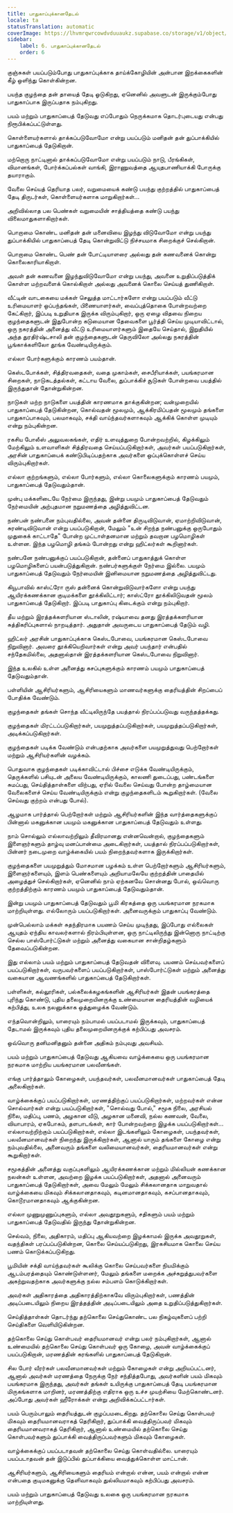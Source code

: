 ```yaml
---
title: பாதுகாப்புக்கானதேடல்
locale: ta
statusTranslation: automatic
coverImage: https://lhvmrqwrcowdvduuaukz.supabase.co/storage/v1/object/public/strapi-uploads/small_cover-educacion-fundamental.webp-2d51a7828a2b1309555be27f7e2a61a0.webp
sidebar:
    label: 6. பாதுகாப்புக்கானதேடல்
    order: 6
---
```

குஞ்சுகள் பயப்படும்போது பாதுகாப்புக்காக தாய்க்கோழியின் அன்பான இறக்கைகளின் கீழ் ஒளிந்து கொள்கின்றன.

பயந்த குழந்தை தன் தாயைத் தேடி ஓடுகிறது, ஏனெனில் அவளுடன் இருக்கும்போது பாதுகாப்பாக இருப்பதாக நம்புகிறது.

பயம் மற்றும் பாதுகாப்பைத் தேடுவது எப்போதும் நெருக்கமாக தொடர்புடையது என்பது நிரூபிக்கப்பட்டுள்ளது.

கொள்ளையர்களால் தாக்கப்படுவோமோ என்று பயப்படும் மனிதன் தன் துப்பாக்கியில் பாதுகாப்பைத் தேடுகிறான்.

மற்றொரு நாட்டினால் தாக்கப்படுவோமோ என்று பயப்படும் நாடு, பீரங்கிகள், விமானங்கள், போர்க்கப்பல்கள் வாங்கி, இராணுவத்தை ஆயுதபாணியாக்கி போருக்கு தயாராகும்.

வேலை செய்யத் தெரியாத பலர், வறுமையைக் கண்டு பயந்து குற்றத்தில் பாதுகாப்பைத் தேடி திருடர்கள், கொள்ளையர்களாக மாறுகிறார்கள்...

அறிவில்லாத பல பெண்கள் வறுமையின் சாத்தியத்தை கண்டு பயந்து விலைமாதுகளாகிறார்கள்.

பொறாமை கொண்ட மனிதன் தன் மனைவியை இழந்து விடுவோமோ என்று பயந்து துப்பாக்கியில் பாதுகாப்பைத் தேடி கொன்றுவிட்டு நிச்சயமாக சிறைக்குச் செல்கிறான்.

பொறாமை கொண்ட பெண் தன் போட்டியாளரை அல்லது தன் கணவனைக் கொன்று கொலைகாரியாகிறாள்.

அவள் தன் கணவனை இழந்துவிடுவோமோ என்று பயந்து, அவனை உறுதிப்படுத்திக் கொள்ள மற்றவளைக் கொல்கிறாள் அல்லது அவனைக் கொலை செய்யத் துணிகிறாள்.

வீட்டின் வாடகையை மக்கள் செலுத்த மாட்டார்களோ என்று பயப்படும் வீட்டு உரிமையாளர் ஒப்பந்தங்கள், பிணையாளர்கள், வைப்புத்தொகை போன்றவற்றை கேட்கிறார், இப்படி உறுதியாக இருக்க விரும்புகிறார், ஒரு ஏழை விதவை நிறைய குழந்தைகளுடன் இதுபோன்ற கடுமையான தேவைகளை பூர்த்தி செய்ய முடியாவிட்டால், ஒரு நகரத்தின் அனைத்து வீட்டு உரிமையாளர்களும் இதையே செய்தால், இறுதியில் அந்த துரதிர்ஷ்டசாலி தன் குழந்தைகளுடன் தெருவிலோ அல்லது நகரத்தின் பூங்காக்களிலோ தூங்க வேண்டியிருக்கும்.

எல்லா போர்களுக்கும் காரணம் பயம்தான்.

கெஸ்டபோக்கள், சித்திரவதைகள், வதை முகாம்கள், சைபீரியாக்கள், பயங்கரமான சிறைகள், நாடுகடத்தல்கள், கட்டாய வேலை, துப்பாக்கிச் சூடுகள் போன்றவை பயத்தில் இருந்துதான் தோன்றுகின்றன.

நாடுகள் மற்ற நாடுகளை பயத்தின் காரணமாக தாக்குகின்றன; வன்முறையில் பாதுகாப்பைத் தேடுகின்றன, கொல்வதன் மூலமும், ஆக்கிரமிப்பதன் மூலமும் தங்களை பாதுகாப்பாகவும், பலமாகவும், சக்தி வாய்ந்தவர்களாகவும் ஆக்கிக் கொள்ள முடியும் என்று நம்புகின்றன.

ரகசிய போலீஸ் அலுவலகங்கள், எதிர் உளவுத்துறை போன்றவற்றில், கிழக்கிலும் மேற்கிலும் உளவாளிகள் சித்திரவதை செய்யப்படுகிறார்கள், அவர்கள் பயப்படுகிறார்கள், அரசின் பாதுகாப்பைக் கண்டுபிடிப்பதற்காக அவர்களை ஒப்புக்கொள்ளச் செய்ய விரும்புகிறார்கள்.

எல்லா குற்றங்களும், எல்லா போர்களும், எல்லா கொலைகளுக்கும் காரணம் பயமும், பாதுகாப்பைத் தேடுவதும்தான்.

முன்பு மக்களிடையே நேர்மை இருந்தது, இன்று பயமும் பாதுகாப்பைத் தேடுவதும் நேர்மையின் அற்புதமான நறுமணத்தை அழித்துவிட்டன.

நண்பன் நண்பனை நம்புவதில்லை, அவன் தன்னை திருடிவிடுவான், ஏமாற்றிவிடுவான், சுரண்டிவிடுவான் என்று பயப்படுகிறான், மேலும் "உன் சிறந்த நண்பனுக்கு ஒருபோதும் முதுகைக் காட்டாதே" போன்ற முட்டாள்தனமான மற்றும் தவறான பழமொழிகள் உள்ளன. இந்த பழமொழி தங்கம் போன்றது என்று ஹிட்லர்கள் கூறினார்கள்.

நண்பனே நண்பனுக்குப் பயப்படுகிறான், தன்னைப் பாதுகாத்துக் கொள்ள பழமொழிகளைப் பயன்படுத்துகிறான். நண்பர்களுக்குள் நேர்மை இல்லை. பயமும் பாதுகாப்பைத் தேடுவதும் நேர்மையின் இனிமையான நறுமணத்தை அழித்துவிட்டது.

கியூபாவில் காஸ்ட்ரோ ருஸ் தன்னைக் கொன்றுவிடுவார்களோ என்று பயந்து ஆயிரக்கணக்கான குடிமக்களை தூக்கிலிட்டார்; காஸ்ட்ரோ தூக்கிலிடுவதன் மூலம் பாதுகாப்பைத் தேடுகிறார். இப்படி பாதுகாப்பு கிடைக்கும் என்று நம்புகிறார்.

தீய மற்றும் இரத்தக்களரியான ஸ்டாலின், ரஷ்யாவை தனது இரத்தக்களரியான சுத்திகரிப்புகளால் நாறடித்தார். அதுதான் அவருடைய பாதுகாப்பைத் தேடும் வழி.

ஹிட்லர் அரசின் பாதுகாப்புக்காக கெஸ்டபோவை, பயங்கரமான கெஸ்டபோவை நிறுவினார். அவரை தூக்கியெறிவார்கள் என்று அவர் பயந்தார் என்பதில் சந்தேகமில்லை, அதனால்தான் இரத்தக்களரியான கெஸ்டபோவை நிறுவினார்.

இந்த உலகில் உள்ள அனைத்து கசப்புகளுக்கும் காரணம் பயமும் பாதுகாப்பைத் தேடுவதும்தான்.

பள்ளியின் ஆசிரியர்களும், ஆசிரியைகளும் மாணவர்களுக்கு தைரியத்தின் சிறப்பைப் போதிக்க வேண்டும்.

குழந்தைகள் தங்கள் சொந்த வீட்டிலிருந்தே பயத்தால் நிரப்பப்படுவது வருந்தத்தக்கது.

குழந்தைகள் மிரட்டப்படுகிறார்கள், பயமுறுத்தப்படுகிறார்கள், பயமுறுத்தப்படுகிறார்கள், அடிக்கப்படுகிறார்கள்.

குழந்தைகள் படிக்க வேண்டும் என்பதற்காக அவர்களை பயமுறுத்துவது பெற்றோர்கள் மற்றும் ஆசிரியர்களின் வழக்கம்.

பொதுவாக குழந்தைகள் படிக்காவிட்டால் பிச்சை எடுக்க வேண்டியிருக்கும், தெருக்களில் பசியுடன் அலைய வேண்டியிருக்கும், காலணி துடைப்பது, பண்டங்களை சுமப்பது, செய்தித்தாள்களை விற்பது, ஏரில் வேலை செய்வது போன்ற தாழ்மையான வேலைகளைச் செய்ய வேண்டியிருக்கும் என்று குழந்தைகளிடம் கூறுகிறார்கள். (வேலை செய்வது குற்றம் என்பது போல்).

ஆழமாக பார்த்தால் பெற்றோர்கள் மற்றும் ஆசிரியர்களின் இந்த வார்த்தைகளுக்குப் பின்னால் மகனுக்கான பயமும் மகனுக்கான பாதுகாப்பைத் தேடுவதும் உள்ளது.

நாம் சொல்லும் எல்லாவற்றிலும் தீவிரமானது என்னவென்றால், குழந்தைகளும் இளைஞர்களும் தாழ்வு மனப்பான்மை அடைகிறார்கள், பயத்தால் நிரப்பப்படுகிறார்கள், பின்னர் நடைமுறை வாழ்க்கையில் பயம் நிறைந்தவர்களாக இருக்கிறார்கள்.

குழந்தைகளை பயமுறுத்தும் மோசமான பழக்கம் உள்ள பெற்றோர்களும் ஆசிரியர்களும், இளைஞர்களையும், இளம் பெண்களையும் அறியாமலேயே குற்றத்தின் பாதையில் அழைத்துச் செல்கிறார்கள், ஏனெனில் நாம் ஏற்கனவே சொன்னது போல், ஒவ்வொரு குற்றத்திற்கும் காரணம் பயமும் பாதுகாப்பைத் தேடுவதும்தான்.

இன்று பயமும் பாதுகாப்பைத் தேடுவதும் பூமி கிரகத்தை ஒரு பயங்கரமான நரகமாக மாற்றியுள்ளது. எல்லோரும் பயப்படுகிறார்கள். அனைவருக்கும் பாதுகாப்பு வேண்டும்.

முன்பெல்லாம் மக்கள் சுதந்திரமாக பயணம் செய்ய முடிந்தது, இப்போது எல்லைகள் ஆயுதம் ஏந்திய காவலர்களால் நிரம்பியுள்ளன, ஒரு நாட்டிலிருந்து இன்னொரு நாட்டிற்கு செல்ல பாஸ்போர்ட்டுகள் மற்றும் அனைத்து வகையான சான்றிதழ்களும் தேவைப்படுகின்றன.

இது எல்லாம் பயம் மற்றும் பாதுகாப்பைத் தேடுவதன் விளைவு. பயணம் செய்பவர்களைப் பயப்படுகிறார்கள், வருபவர்களைப் பயப்படுகிறார்கள், பாஸ்போர்ட்டுகள் மற்றும் அனைத்து வகையான ஆவணங்களில் பாதுகாப்பைத் தேடுகிறார்கள்.

பள்ளிகள், கல்லூரிகள், பல்கலைக்கழகங்களின் ஆசிரியர்கள் இதன் பயங்கரத்தை புரிந்து கொண்டு, புதிய தலைமுறையினருக்கு உண்மையான தைரியத்தின் வழியைக் கற்பித்து, உலக நலனுக்காக ஒத்துழைக்க வேண்டும்.

எந்தவொன்றிலும், யாரையும் நம்பாமல் பயப்படாமல் இருக்கவும், பாதுகாப்பைத் தேடாமல் இருக்கவும் புதிய தலைமுறையினருக்குக் கற்பிப்பது அவசரம்.

ஒவ்வொரு தனிமனிதனும் தன்னை அதிகம் நம்புவது அவசியம்.

பயம் மற்றும் பாதுகாப்பைத் தேடுவது ஆகியவை வாழ்க்கையை ஒரு பயங்கரமான நரகமாக மாற்றிய பயங்கரமான பலவீனங்கள்.

எங்கு பார்த்தாலும் கோழைகள், பயந்தவர்கள், பலவீனமானவர்கள் பாதுகாப்பைத் தேடி அலைகிறார்கள்.

வாழ்க்கைக்குப் பயப்படுகிறார்கள், மரணத்திற்குப் பயப்படுகிறார்கள், மற்றவர்கள் என்ன சொல்வார்கள் என்று பயப்படுகிறார்கள், "சொல்வது போல்," சமூக நிலை, அரசியல் நிலை, மதிப்பு, பணம், அழகான வீடு, அழகான மனைவி, நல்ல கணவன், வேலை, வியாபாரம், ஏகபோகம், தளபாடங்கள், கார் போன்றவற்றை இழக்க பயப்படுகிறார்கள்... எல்லாவற்றிற்கும் பயப்படுகிறார்கள், எல்லா இடங்களிலும் கோழைகள், பயந்தவர்கள், பலவீனமானவர்கள் நிறைந்து இருக்கிறார்கள், ஆனால் யாரும் தங்களை கோழை என்று நம்புவதில்லை, அனைவரும் தங்களை வலிமையானவர்கள், தைரியமானவர்கள் என்று கூறுகிறார்கள்.

சமூகத்தின் அனைத்து வகுப்புகளிலும் ஆயிரக்கணக்கான மற்றும் மில்லியன் கணக்கான நலன்கள் உள்ளன, அவற்றை இழக்க பயப்படுகிறார்கள், அதனால் அனைவரும் பாதுகாப்பைத் தேடுகிறார்கள், அவை மேலும் மேலும் சிக்கலானதாக மாறுவதால் வாழ்க்கையை மிகவும் சிக்கலானதாகவும், கடினமானதாகவும், கசப்பானதாகவும், கொடூரமானதாகவும் ஆக்குகின்றன.

எல்லா முணுமுணுப்புகளும், எல்லா அவதூறுகளும், சதிகளும் பயம் மற்றும் பாதுகாப்பைத் தேடுவதில் இருந்து தோன்றுகின்றன.

செல்வம், நிலை, அதிகாரம், மதிப்பு ஆகியவற்றை இழக்காமல் இருக்க அவதூறுகள், வதந்திகள் பரப்பப்படுகின்றன, கொலை செய்யப்படுகிறது, இரகசியமாக கொலை செய்ய பணம் கொடுக்கப்படுகிறது.

பூமியின் சக்தி வாய்ந்தவர்கள் கூலிக்கு கொலை செய்பவர்களை நியமிக்கும் ஆடம்பரத்தையும் கொண்டுள்ளனர், மேலும் தங்களை மறைக்க அச்சுறுத்துபவர்களை அகற்றுவதற்காக அவர்களுக்கு நல்ல சம்பளம் கொடுக்கிறார்கள்.

அவர்கள் அதிகாரத்தை அதிகாரத்திற்காகவே விரும்புகிறார்கள், பணத்தின் அடிப்படையிலும் நிறைய இரத்தத்தின் அடிப்படையிலும் அதை உறுதிப்படுத்துகிறார்கள்.

செய்தித்தாள்கள் தொடர்ந்து தற்கொலை செய்துகொண்ட பல நிகழ்வுகளைப் பற்றி செய்திகளை வெளியிடுகின்றன.

தற்கொலை செய்து கொள்பவர் தைரியமானவர் என்று பலர் நம்புகிறார்கள், ஆனால் உண்மையில் தற்கொலை செய்து கொள்பவர் ஒரு கோழை, அவன் வாழ்க்கைக்குப் பயப்படுகிறான், மரணத்தின் கரங்களில் பாதுகாப்பைத் தேடுகிறான்.

சில போர் வீரர்கள் பலவீனமானவர்கள் மற்றும் கோழைகள் என்று அறியப்பட்டனர், ஆனால் அவர்கள் மரணத்தை நேருக்கு நேர் சந்தித்தபோது, ​​அவர்களின் பயம் மிகவும் பயங்கரமாக இருந்தது, அவர்கள் தங்கள் உயிருக்கு பாதுகாப்பைத் தேடி பயங்கரமான மிருகங்களாக மாறினர், மரணத்திற்கு எதிராக ஒரு உச்ச முயற்சியை மேற்கொண்டனர். அப்போது அவர்கள் ஹீரோக்கள் என்று அறிவிக்கப்பட்டார்கள்.

பயம் பெரும்பாலும் தைரியத்துடன் குழப்பமடைகிறது. தற்கொலை செய்து கொள்பவர் மிகவும் தைரியமானவராகத் தெரிகிறார், துப்பாக்கி வைத்திருப்பவர் மிகவும் தைரியமானவராகத் தெரிகிறார், ஆனால் உண்மையில் தற்கொலை செய்து கொள்பவர்களும் துப்பாக்கி வைத்திருப்பவர்களும் மிகவும் கோழைகள்.

வாழ்க்கைக்குப் பயப்படாதவன் தற்கொலை செய்து கொள்வதில்லை. யாரையும் பயப்படாதவன் தன் இடுப்பில் துப்பாக்கியை வைத்துக்கொள்ள மாட்டான்.

ஆசிரியர்களும், ஆசிரியைகளும் தைரியம் என்றால் என்ன, பயம் என்றால் என்ன என்பதை குடிமகனுக்கு தெளிவாகவும் துல்லியமாகவும் கற்பிப்பது அவசரம்.

பயம் மற்றும் பாதுகாப்பைத் தேடுவது உலகை ஒரு பயங்கரமான நரகமாக மாற்றியுள்ளது.
